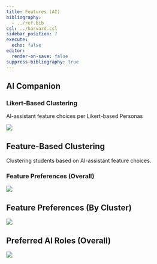 ```yaml
---
title: Features (AI)
bibliography:
  - ../ref.bib
csl: ../harvard.csl
sidebar_position: 7
execute:
  echo: false
editor:
  render-on-save: false
suppress-bibliography: true
---
```





## AI Companion

### Likert-Based Clustering

AI-assistant feature choices per Likert-based Personas

![](ai_files/figure-markdown_strict/cell-3-output-1.png)

## Feature-Based Clustering

Clustering students based on AI-assistant feature choices.

### Feature Preferences (Overall)

![](ai_files/figure-markdown_strict/cell-4-output-1.png)

## Feature Preferences (By Cluster)

![](ai_files/figure-markdown_strict/cell-5-output-1.png)

## Preferred AI Roles (Overall)

![](ai_files/figure-markdown_strict/cell-6-output-1.png)

